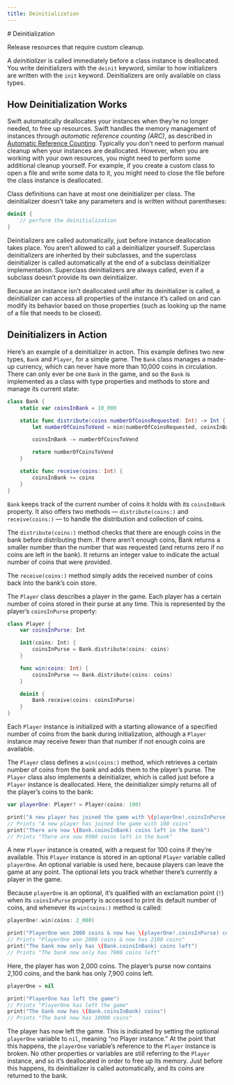 ```yaml
---
title: Deinitialization
---
```



<Hero>
  # Deinitialization

  Release resources that require custom cleanup.
</Hero>

A _deinitializer_ is called immediately before a class instance is deallocated. You write deinitializers with the `deinit` keyword, similar to how initializers are written with the `init` keyword. Deinitializers are only available on class types.

## How Deinitialization Works

Swift automatically deallocates your instances when they’re no longer needed, to free up resources. Swift handles the memory management of instances through _automatic reference counting (ARC)_, as described in [Automatic Reference Counting](./automatic-reference-counting). Typically you don’t need to perform manual cleanup when your instances are deallocated. However, when you are working with your own resources, you might need to perform some additional cleanup yourself. For example, if you create a custom class to open a file and write some data to it, you might need to close the file before the class instance is deallocated.

Class definitions can have at most one deinitializer per class. The deinitializer doesn’t take any parameters and is written without parentheses:

```swift showLineNumbers
deinit {
    // perform the deinitialization
}
```

Deinitializers are called automatically, just before instance deallocation takes place. You aren’t allowed to call a deinitializer yourself. Superclass deinitializers are inherited by their subclasses, and the superclass deinitializer is called automatically at the end of a subclass deinitializer implementation. Superclass deinitializers are always called, even if a subclass doesn’t provide its own deinitializer.

Because an instance isn’t deallocated until after its deinitializer is called, a deinitializer can access all properties of the instance it’s called on and can modify its behavior based on those properties (such as looking up the name of a file that needs to be closed).

## Deinitializers in Action

Here’s an example of a deinitializer in action. This example defines two new types, `Bank` and `Player`, for a simple game. The `Bank` class manages a made-up currency, which can never have more than 10,000 coins in circulation. There can only ever be one `Bank` in the game, and so the `Bank` is implemented as a class with type properties and methods to store and manage its current state:

```swift showLineNumbers
class Bank {
    static var coinsInBank = 10_000

    static func distribute(coins numberOfCoinsRequested: Int) -> Int {
        let numberOfCoinsToVend = min(numberOfCoinsRequested, coinsInBank)

        coinsInBank -= numberOfCoinsToVend

        return numberOfCoinsToVend
    }

    static func receive(coins: Int) {
        coinsInBank += coins
    }
}
```

`Bank` keeps track of the current number of coins it holds with its `coinsInBank` property. It also offers two methods — `distribute(coins:)` and `receive(coins:)` — to handle the distribution and collection of coins.

The `distribute(coins:)` method checks that there are enough coins in the bank before distributing them. If there aren’t enough coins, Bank returns a smaller number than the number that was requested (and returns zero if no coins are left in the bank). It returns an integer value to indicate the actual number of coins that were provided.

The `receive(coins:)` method simply adds the received number of coins back into the bank’s coin store.

The `Player` class describes a player in the game. Each player has a certain number of coins stored in their purse at any time. This is represented by the player’s `coinsInPurse` property:

```swift showLineNumbers
class Player {
    var coinsInPurse: Int

    init(coins: Int) {
        coinsInPurse = Bank.distribute(coins: coins)
    }

    func win(coins: Int) {
        coinsInPurse += Bank.distribute(coins: coins)
    }

    deinit {
        Bank.receive(coins: coinsInPurse)
    }
}
```

Each `Player` instance is initialized with a starting allowance of a specified number of coins from the bank during initialization, although a `Player` instance may receive fewer than that number if not enough coins are available.

The `Player` class defines a `win(coins:)` method, which retrieves a certain number of coins from the bank and adds them to the player’s purse. The `Player` class also implements a deinitializer, which is called just before a `Player` instance is deallocated. Here, the deinitializer simply returns all of the player’s coins to the bank:

```swift showLineNumbers
var playerOne: Player? = Player(coins: 100)

print("A new player has joined the game with \(playerOne!.coinsInPurse) coins")
// Prints "A new player has joined the game with 100 coins"
print("There are now \(Bank.coinsInBank) coins left in the bank")
// Prints "There are now 9900 coins left in the bank"
```

A new `Player` instance is created, with a request for 100 coins if they’re available. This `Player` instance is stored in an optional `Player` variable called `playerOne`. An optional variable is used here, because players can leave the game at any point. The optional lets you track whether there’s currently a player in the game.

Because `playerOne` is an optional, it’s qualified with an exclamation point (`!`) when its `coinsInPurse` property is accessed to print its default number of coins, and whenever its `win(coins:)` method is called:

```swift showLineNumbers
playerOne!.win(coins: 2_000)

print("PlayerOne won 2000 coins & now has \(playerOne!.coinsInPurse) coins")
// Prints "PlayerOne won 2000 coins & now has 2100 coins"
print("The bank now only has \(Bank.coinsInBank) coins left")
// Prints "The bank now only has 7900 coins left"
```

Here, the player has won 2,000 coins. The player’s purse now contains 2,100 coins, and the bank has only 7,900 coins left.

```swift showLineNumbers
playerOne = nil

print("PlayerOne has left the game")
// Prints "PlayerOne has left the game"
print("The bank now has \(Bank.coinsInBank) coins")
// Prints "The bank now has 10000 coins"
```

The player has now left the game. This is indicated by setting the optional `playerOne` variable to `nil`, meaning “no Player instance.” At the point that this happens, the `playerOne` variable’s reference to the `Player` instance is broken. No other properties or variables are still referring to the `Player` instance, and so it’s deallocated in order to free up its memory. Just before this happens, its deinitializer is called automatically, and its coins are returned to the bank.
